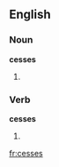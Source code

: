 ==English==

===Noun===
'''cesses'''

# {{plural of|cess}}

===Verb===
'''cesses'''

# {{third person singular of|cess}}

[[fr:cesses]]